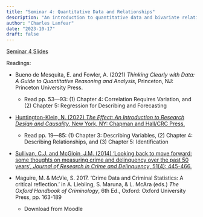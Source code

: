 ```yaml
---
title: "Seminar 4: Quantitative Data and Relationships"
description: "An introduction to quantitative data and bivariate relationships: correlations and regression"
author: "Charles Lanfear"
date: "2023-10-17"
draft: false
---
```


[Seminar 4 Slides](https://clanfear.github.io/ioc_crm/_lectures/quantitative-data-relationships/slides_quantitative-data-relationships.html)

Readings:

* Bueno de Mesquita, E. and Fowler, A. (2021) *Thinking Clearly with Data: A Guide to Quantitative Reasoning and Analysis*, Princeton, NJ: Princeton University Press.
   * Read pp. 53—93: (1) Chapter 4: Correlation Requires Variation, and (2) Chapter 5: Regression for Describing and Forecasting

* [Huntington-Klein, N. (2022) *The Effect: An Introduction to Research Design and Causality*, New York, NY: Chapman and Hall/CRC Press.](https://theeffectbook.net/index.html) 
   * Read pp. 19—85: (1) Chapter 3: Describing Variables, (2) Chapter 4: Describing Relationships, and (3) Chapter 5: Identification

* [Sullivan, C.J. and McGloin, J.M. (2014) ‘Looking back to move forward: some thoughts on measuring crime and delinquency over the past 50 years’, *Journal of Research in Crime and Delinquency*, 51(4): 445-466.](http://dx.doi.org/10.1177/0022427813520446)

* Maguire, M. & McVie, S. 2017. ‘Crime Data and Criminal Statistics: A critical reflection.’ in A. Liebling, S. Maruna, & L. McAra (eds.) *The Oxford Handbook of Criminology*, 6th Ed., Oxford: Oxford University Press, pp. 163-189
   * Download from Moodle
